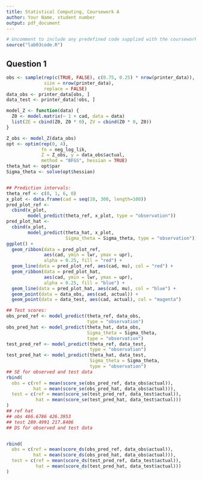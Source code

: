 ```yaml
---
title: Statistical Computing, Coursework A
author: Your Name, student number
output: pdf_document
---
```


```r
# Uncomment to include any predefined code supplied with the coursework:
source("lab03code.R")
```

Question 1
----


```r
obs <- sample(rep(c(TRUE, FALSE), c(0.75, 0.25) * nrow(printer_data)),
              size = nrow(printer_data),
              replace = FALSE)
data_obs <- printer_data[obs, ]
data_test <- printer_data[!obs, ]
```

```r
model_Z <- function(data) {
  Z0 <- model.matrix(~ 1 + cad, data = data)
  list(ZE = cbind(Z0, Z0 * 0), ZV = cbind(Z0 * 0, Z0))
}
```

```r
Z_obs <- model_Z(data_obs)
opt <- optim(rep(0, 4),
             fn = neg_log_lik,
             Z = Z_obs, y = data_obs$actual,
             method = "BFGS", hessian = TRUE)
theta_hat <- opt$par
Sigma_theta <- solve(opt$hessian)


## Prediction intervals:
theta_ref <- c(0, 1, 6, 0)
x_plot <- data.frame(cad = seq(10, 300, length=100))
pred_plot_ref <-
  cbind(x_plot,
        model_predict(theta_ref, x_plot, type = "observation"))
pred_plot_hat <-
  cbind(x_plot,
        model_predict(theta_hat, x_plot,
                      Sigma_theta = Sigma_theta, type = "observation"))
ggplot() +
  geom_ribbon(data = pred_plot_ref,
              aes(cad, ymin = lwr, ymax = upr),
              alpha = 0.25, fill = "red") +
  geom_line(data = pred_plot_ref, aes(cad, mu), col = "red") +
  geom_ribbon(data = pred_plot_hat,
              aes(cad, ymin = lwr, ymax = upr),
              alpha = 0.25, fill = "blue") +
  geom_line(data = pred_plot_hat, aes(cad, mu), col = "blue") +
  geom_point(data = data_obs, aes(cad, actual)) +
  geom_point(data = data_test, aes(cad, actual), col = "magenta")
```

```r
## Test scores:
obs_pred_ref <- model_predict(theta_ref, data_obs,
                              type = "observation")
obs_pred_hat <- model_predict(theta_hat, data_obs,
                              Sigma_theta = Sigma_theta,
                              type = "observation")
test_pred_ref <- model_predict(theta_ref, data_test,
                               type = "observation")
test_pred_hat <- model_predict(theta_hat, data_test,
                               Sigma_theta = Sigma_theta,
                               type = "observation")
## SE for observed and test data
rbind(
  obs = c(ref = mean(score_se(obs_pred_ref, data_obs$actual)),
          hat = mean(score_se(obs_pred_hat, data_obs$actual))),
  test = c(ref = mean(score_se(test_pred_ref, data_test$actual)),
           hat = mean(score_se(test_pred_hat, data_test$actual)))
)
## ref hat
## obs 466.6786 426.3953
## test 289.4991 217.8406
## DS for observed and test data


rbind(
  obs = c(ref = mean(score_ds(obs_pred_ref, data_obs$actual)),
          hat = mean(score_ds(obs_pred_hat, data_obs$actual))),
  test = c(ref = mean(score_ds(test_pred_ref, data_test$actual)),
           hat = mean(score_ds(test_pred_hat, data_test$actual)))
)
```


